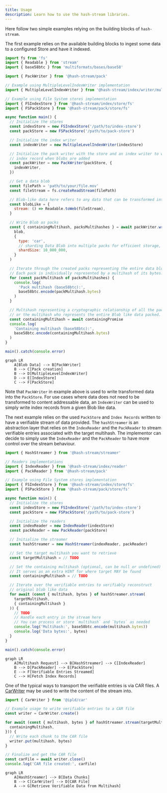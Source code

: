 ```yaml
---
title: Usage
description: Learn how to use the hash-stream libraries.
---
```


Here follow two simple examples relying on the building blocks of `hash-stream`.

The first example relies on the available building blocks to ingest some data to a configured Store and have it indexed.

```js
import fs from 'fs'
import { Readable } from 'stream'
import { base58btc } from 'multiformats/bases/base58'

import { PackWriter } from '@hash-stream/pack'

// Example using MultipleLevelIndexWriter implementation
import { MultipleLevelIndexWriter } from '@hash-stream/index/writer/multiple-level'

// Example using File System stores implementation
import { FSIndexStore } from '@hash-stream/index/store/fs'
import { FSPackStore } from '@hash-stream/pack/store/fs'

async function main() {
  // Initialize the stores
  const indexStore = new FSIndexStore('/path/to/index-store')
  const packStore = new FSPackStore('/path/to/pack-store')

  // Initialize the index writer
  const indexWriter = new MultipleLevelIndexWriter(indexStore)

  // Initialize the pack writer with the store and an index writer to write
  // index record when blobs are added
  const packWriter = new PackWriter(packStore, {
    indexWriter,
  })

  // Get a data blob
  const filePath = 'path/to/your/file.mov'
  const fileStream = fs.createReadStream(filePath)

  // Blob-like data here refers to any data that can be transformed into a streamable format
  const blobLike = {
    stream: () => Readable.toWeb(fileStream),
  }

  // Write Blob as packs
  const { containingMultihash, packsMultihashes } = await packWriter.write(
    blob,
    {
      type: 'car',
      // sharding Data Blob into multiple packs for efficient storage, retrieval and verifiability
      shardSize: 10_000_000,
    }
  )

  // Iterate through the created packs representing the entire data blob
  // Each pack is individually represented by a multihash of its bytes.
  for (const packMultihash of packsMultihashes) {
    console.log(
      'Pack multihash (base58btc):',
      base58btc.encode(packMultihash.bytes)
    )
  }

  // Multihash representing a cryptographic relationship of all the packs
  // or the multihash who represents the entire Blob like data packed.
  const containingMultihash = await containingPromise
  console.log(
    'Containing multihash (base58btc):',
    base58btc.encode(containingMultihash.bytes)
  )
}

main().catch(console.error)
```

```mermaid
graph LR
    A[Blob Data] --> B[PackWriter]
    B --> C[Pack creation]
    B --> D[MultipleLevelIndexWriter]
    D --> E[IndexStore]
    C --> F[PackStore]
```

Note that `PackWriter` in example above is used to write transformed data into the `PackStore`. For use cases where data does not need to be transformed to content addressable data, an `IndexWriter` can be used to simply write index records from a given Blob like data.

The next example relies on the used `PackStore` and `Index Records` written to have a verifiable stream of data provided. The `hashStreamer` is an abstraction layer that relies on the `IndexReader` and the `PackReader` to stream verifiable entries associated with the target multihash. The implementor can decide to simply use the `IndexReader` and the `PackReader` to have more control over the stream behaviour.

```js
import { HashStreamer } from '@hash-stream/streamer'

// Readers implementations
import { IndexReader } from '@hash-stream/index/reader'
import { PackReader } from '@hash-stream/pack'

// Example using File System stores implementation
import { FSIndexStore } from '@hash-stream/index/store/fs'
import { FSPackStore } from '@hash-stream/pack/store/fs'

async function main() {
  // Initialize the stores
  const indexStore = new FSIndexStore('/path/to/index-store')
  const packStore = new FSPackStore('/path/to/pack-store')

  // Initialize the readers
  const indexReader = new IndexReader(indexStore)
  const packReader = new PackReader(packStore)

  // Initialize the streamer
  const hashStreamer = new HashStreamer(indexReader, packReader)

  // Set the target multihash you want to retrieve
  const targetMultihash = // TODO

  // Set the containing multihash (optional, can be null or undefined)
  // It serves as an extra HINT for where target MAY be found
  const containingMultihash = // TODO

  // Iterate over the verifiable entries to verifiably reconstruct
  // original blob like data
  for await (const { multihash, bytes } of hashStreamer.stream(
    targetMultihash,
    { containingMultihash }
  )) {
    // TODO
    // Handle each entry in the stream here
    // You can process or store `multihash` and `bytes` as needed
    console.log('Multihash:', base58btc.encode(multihash.bytes))
    console.log('Data bytes:', bytes)
  }
}

main().catch(console.error)
```

```mermaid
graph LR
    A[Multihash Request] --> B[HashStreamer] --> C[IndexReader]
    B --> D[PackReader] --> E[PackStore]
    E --> F[Verifiable Entries Streamed]
    C --> H[Fetch Index Records]
```

One of the typical ways to transport the verifiable entries is via CAR files. A [CarWriter](https://github.com/ipld/js-car?tab=readme-ov-file#CarWriter) may be used to write the content of the stream into.

```js
import { CarWriter } from '@ipld/car'

// Example usage to write verifiable entries to a CAR file
const writer = CarWriter.create()

for await (const { multihash, bytes } of hashStreamer.stream(targetMultihash, {
  containingMultihash,
})) {
  // Write each chunk to the CAR file
  writer.put(multihash, bytes)
}

// Finalize and get the CAR file
const carFile = await writer.close()
console.log('CAR file created:', carFile)
```

```mermaid
graph LR
    A[HashStreamer] --> B[Data Chunks]
    B --> C[CarWriter] --> D[CAR File]
    A --> G[Retrieve Verifiable Data from Multihash]
```
